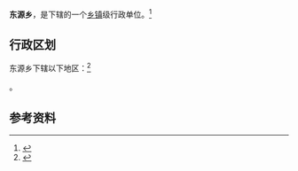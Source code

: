 {{中国乡级行政区|35/09/26/202/000|景观照片文件名=东源乡.jpg}}

'''东源乡'''，是{{PRC admin/fullname|35/09/26/202/000|3}}下辖的一个[[乡镇|乡镇]]级行政单位。<ref>{{PRC admin/ref sgc|{{PRC admin/parent|35/09/26/202/000}}}}</ref>

== 行政区划 ==

东源乡下辖以下地区：<ref>{{PRC admin/ref sgc|35/09/26/202/000}}</ref>

{{PRC admin/children|35/09/26/202/000}}。

== 参考资料 ==

{{reflist}}

{{行政区划小作品}}
{{PRC admin/navcat|35/09/26/202/000}}